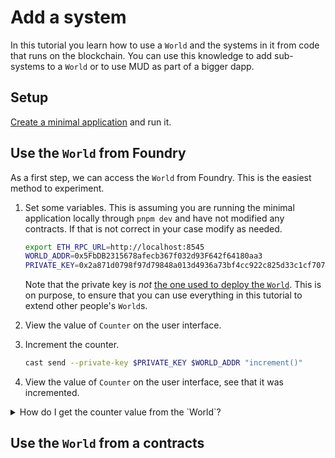 # Add a system

In this tutorial you learn how to use a `World` and the systems in it from code that runs on the blockchain.
You can use this knowledge to add sub-systems to a `World` or to use MUD as part of a bigger dapp.

## Setup

[Create a minimal application](../minimal) and run it.

## Use the `World` from Foundry

As a first step, we can access the `World` from Foundry.
This is the easiest method to experiment.

1. Set some variables.
   This is assuming you are running the minimal application locally through `pnpm dev` and have not modified any contracts.
   If that is not correct in your case modify as needed.

   ```sh copy
   export ETH_RPC_URL=http://localhost:8545
   WORLD_ADDR=0x5FbDB2315678afecb367f032d93F642f64180aa3
   PRIVATE_KEY=0x2a871d0798f97d79848a013d4936a73bf4cc922c825d33c1cf7073dff6d409c6
   ```

   Note that the private key is _not_ [the one used to deploy the `World`](https://github.com/latticexyz/mud/blob/main/templates/vanilla/packages/contracts/.env).
   This is on purpose, to ensure that you can use everything in this tutorial to extend other people's `World`s.

1. View the value of `Counter` on the user interface.

1. Increment the counter.

   ```sh copy
   cast send --private-key $PRIVATE_KEY $WORLD_ADDR "increment()"
   ```

1. View the value of `Counter` on the user interface, see that it was incremented.

<details>

<summary>How do I get the counter value from the `World`?</summary>

The process to get a value directly from a MUD table as an EOA (externally owned account) is a bit complicated.
Normally, we'd expect onchain code to use [the library](https://github.com/latticexyz/mud/blob/main/templates/vanilla/packages/contracts/src/codegen/tables/Counter.sol), but that library is not available on the command line.

If you want to do it anyway, here are the steps.

1. Specify the identifier for the `Counter` table.

   ```sh
   COUNTER_TABLE=0x00000000000000000000000000000000436f756e746572000000000000000000
   ```

   The convention (which is not enforced by onchain code) for identifying tables is to have two ASCII strings, one starting in byte 0 (namespace) and one starting in byte 16 (table name).
   The values are then padded with zeros to make them into 16 bytes.

   If the case of `Counter`, the namespace is empty (it is in the root namespace) and the name of the table is `Counter`.
   [You can see the code that calculates that `tableId` in the template](https://github.com/latticexyz/mud/blob/main/templates/vanilla/packages/contracts/src/codegen/tables/Counter.sol#L20-L21).
   You can also use [this calculator](https://www.duplichecker.com/text-to-hex.php) to translate text into ASCII hexadecimal.

1. Get the value schema for `Counter`.

   ```sh copy
   COUNTER_VAL_SCHEMA=`cast call $WORLD_ADDR "getValueSchema(bytes32)" $COUNTER_TABLE`
   ```

   We need to provide the value schema to the function that actually gets the record.
   [You can read the `getValueSchema` function in the source code](https://github.com/latticexyz/mud/blob/main/packages/store/src/StoreRead.sol#L13-L15).

1. Read the counter value.

   ```sh
   cast call $WORLD_ADDR 'getField(bytes32,bytes32[] calldata,uint8,bytes32)' $COUNTER_TABLE '[]' 0 $COUNTER_VAL_SCHEMA
   ```

   `getField` takes four parameters:

   - The identifier for the table.
   - The array of key values, which in this case is empty.
   - The number of the field we want within the value schema.
     The first field (the only one in `Counter`) is zero.
   - The value schema we got in the previous step.

   [You can also read this function in the source code](https://github.com/latticexyz/mud/blob/main/packages/store/src/StoreRead.sol#L30-L38).

   The output is ABI encoded as an array of variable length fields, so it is a bit difficult to read.
   Here it is, divided into 32 byte words.

   | Word | Value                                                                |
   | ---: | -------------------------------------------------------------------- |
   |    0 | 00000000000000000000000000000000000000000000000000000000000000**20** |
   |    1 | 00000000000000000000000000000000000000000000000000000000000000**04** |
   |    2 | **00000006**00000000000000000000000000000000000000000000000000000000 |

   Word 0 tells us that the data starts at byte number 0x20=32, which is word 1.
   Word 1 tells us that the data for the field we care about is four bytes long (the size of `uint32`).
   Word 2 actually gives us the value, padded by zeros to complete the word.

It is much easier for offchain code to just synchronize from [an Indexer](\indexer) and listen for events.

</details>

## Use the `World` from a contracts
